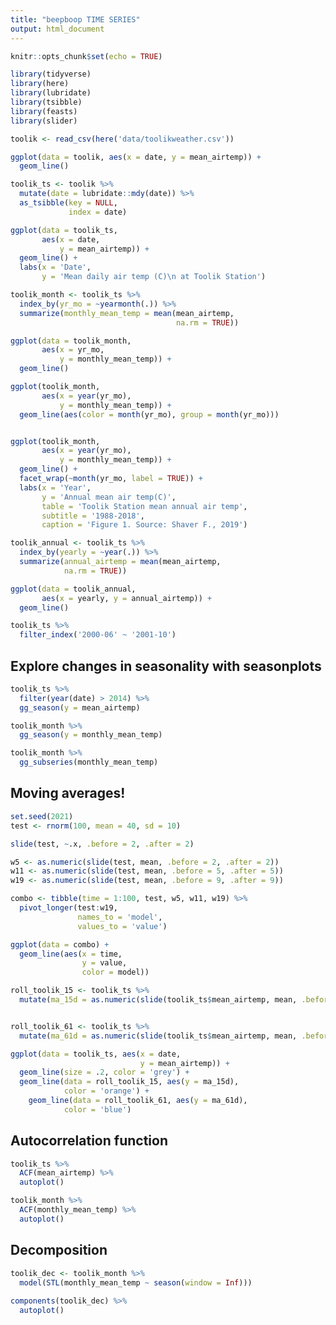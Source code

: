 ```yaml
---
title: "beepboop TIME SERIES"
output: html_document
---
```


```r
knitr::opts_chunk$set(echo = TRUE)

library(tidyverse)
library(here)
library(lubridate)
library(tsibble)
library(feasts)
library(slider)
```

```r
toolik <- read_csv(here('data/toolikweather.csv'))


```

```r

ggplot(data = toolik, aes(x = date, y = mean_airtemp)) +
  geom_line()

```


```r
toolik_ts <- toolik %>% 
  mutate(date = lubridate::mdy(date)) %>% 
  as_tsibble(key = NULL,
             index = date)

ggplot(data = toolik_ts, 
       aes(x = date,
           y = mean_airtemp)) +
  geom_line() +
  labs(x = 'Date',
       y = 'Mean daily air temp (C)\n at Toolik Station')
```



```r
toolik_month <- toolik_ts %>% 
  index_by(yr_mo = ~yearmonth(.)) %>% 
  summarize(monthly_mean_temp = mean(mean_airtemp, 
                                     na.rm = TRUE))

ggplot(data = toolik_month,
       aes(x = yr_mo,
           y = monthly_mean_temp)) +
  geom_line()

ggplot(toolik_month,
       aes(x = year(yr_mo),
           y = monthly_mean_temp)) +
  geom_line(aes(color = month(yr_mo), group = month(yr_mo)))


ggplot(toolik_month,
       aes(x = year(yr_mo),
           y = monthly_mean_temp)) +
  geom_line() +
  facet_wrap(~month(yr_mo, label = TRUE)) +
  labs(x = 'Year',
       y = 'Annual mean air temp(C)',
       table = 'Toolik Station mean annual air temp',
       subtitle = '1988-2018',
       caption = 'Figure 1. Source: Shaver F., 2019')
```

```r
toolik_annual <- toolik_ts %>% 
  index_by(yearly = ~year(.)) %>% 
  summarize(annual_airtemp = mean(mean_airtemp,
            na.rm = TRUE))

ggplot(data = toolik_annual,
       aes(x = yearly, y = annual_airtemp)) +
  geom_line()
```


```r
toolik_ts %>% 
  filter_index('2000-06' ~ '2001-10')
```


## Explore changes in seasonality with seasonplots

```r
toolik_ts %>% 
  filter(year(date) > 2014) %>% 
  gg_season(y = mean_airtemp)

```

```r
toolik_month %>% 
  gg_season(y = monthly_mean_temp)
```


```r
toolik_month %>% 
  gg_subseries(monthly_mean_temp)
```

## Moving averages!
```r
set.seed(2021)
test <- rnorm(100, mean = 40, sd = 10)

slide(test, ~.x, .before = 2, .after = 2)

w5 <- as.numeric(slide(test, mean, .before = 2, .after = 2))
w11 <- as.numeric(slide(test, mean, .before = 5, .after = 5))
w19 <- as.numeric(slide(test, mean, .before = 9, .after = 9))

combo <- tibble(time = 1:100, test, w5, w11, w19) %>% 
  pivot_longer(test:w19, 
               names_to = 'model',
               values_to = 'value')

ggplot(data = combo) +
  geom_line(aes(x = time,
                y = value,
                color = model))
```

```r
roll_toolik_15 <- toolik_ts %>% 
  mutate(ma_15d = as.numeric(slide(toolik_ts$mean_airtemp, mean, .before = 7, .after = 7)))


roll_toolik_61 <- toolik_ts %>% 
  mutate(ma_61d = as.numeric(slide(toolik_ts$mean_airtemp, mean, .before = 30, .after = 30))) 

ggplot(data = toolik_ts, aes(x = date,
                             y = mean_airtemp)) +
  geom_line(size = .2, color = 'grey') +
  geom_line(data = roll_toolik_15, aes(y = ma_15d),
            color = 'orange') +
    geom_line(data = roll_toolik_61, aes(y = ma_61d),
            color = 'blue')
```


## Autocorrelation function

```r
toolik_ts %>% 
  ACF(mean_airtemp) %>% 
  autoplot()

toolik_month %>% 
  ACF(monthly_mean_temp) %>% 
  autoplot()
```

## Decomposition

```r
toolik_dec <- toolik_month %>% 
  model(STL(monthly_mean_temp ~ season(window = Inf))) 
  
components(toolik_dec) %>% 
  autoplot()
```


